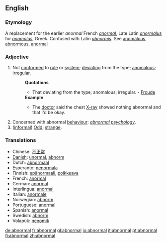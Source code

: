 ==English==
===Etymology===
A replacement for the earlier ''anormal'' French ''[[anormal]]'', Late Latin ''[[anormalus]]'' for ''[[anomalus]]'', Greek. Confused with Latin ''[[abnormis]]''. See [[anomalous]], [[abnormous]], [[anormal]]

===Adjective===
#Not [[conformed]] to [[rule]] or [[system]]; [[deviating]] from the type; [[anomalous]]; [[irregular]].
#:'''Quotations'''
#:*That deviating from the type; anomalous; irregular. - [[Froude]]
#:'''Example'''
#:*The [[doctor]] said the chest [[X-ray]] showed nothing abnormal and that I'd be okay.
#Concerned with abnormal [[behaviour]]: ''[[abnormal psychology]]''.
#([[informal]]) [[Odd]]; [[strange]].

=== Translations ===
*Chinese: [[不正常]]
*[[w:Danish language|Danish]]: [[unormal]], [[abnorm]]
*Dutch: [[abnormaal]]
*Esperanto: [[nenormala]]
*Finnish: [[epänormaali]], [[poikkeava]]
*French: [[anormal]]
*German: [[anormal]]
*Interlingua: [[anormal]]
*Italian: [[anormale]]
*Norwegian: [[abnorm]]
*Portuguese: [[anormal]]
*Spanish: [[anormal]]
*Swedish: [[abnorm]]
*Volapük: [[nenomik]]

[[de:abnormal]]
[[fr:abnormal]]
[[gl:abnormal]]
[[io:abnormal]]
[[it:abnormal]]
[[pt:abnormal]]
[[fi:abnormal]]
[[zh:abnormal]]